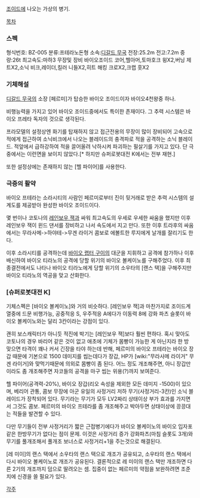 [[조이드]]에 나오는 가상의 병기.

[[목차]]
=== 스펙 ===
형식번호: BZ-005 분류:프테라노돈형 소속:[[디갈드 무국]]
전장:25.2m 전고:7.2m 중량:26t 최고속도:마하3
무장및 장비
바이오조이드 코어,헬아머,토마호크 윙X2,버닝 제트X2,소닉 비크,레이더,킬러 니들X2,히트 해킹 크로X2,크랩 훗X2

=== 기체해설 ===
[[디갈드 무국]]의 소장 [페르미]가 탑승한 바이오 조이드이자 바이오4천왕중 하나.

비행능력을 가지고 있어 바이오 조이드중에서도 특이한 존재이다. 그 추력 시스템은 바이오 프레타 독자의 것으로 생각된다.

프라모델의 설정상엔 화기를 탑재하지 않고 접근전용의 무장이 많이 장비되어 고속으로 적에게 접근하여 소닉비크에서 나오는 블레이드의 충격파로 적을 공격하는 소닉 블레이드. 적앞에서 급하강하여 적을 끌어올려 낙하시켜 파괴하는 필살기를 가지고 있다. 단 극중에서는 이런면을 보이지 않았다.[* 하지만 슈퍼로봇대전 K에서는 전부 재현.]

또한 설정상에는 존재하지 않는 [헬 파이어]를 사용한다.

=== 극중의 활약 ===
바이오 프테라는 소라시티의 사람인 페르미로부터 진이 뒷거래로 받은 추력 시스템의 설계도를 제공받아 완성한 바이오 조이드이다.

몇 번이나 코토나의 [[레인보우 잭]]과 싸워 최고속도의 우세로 우세한 싸움을 했지만 이후 레인보우 잭이 윈드 댄서를 장비하고 나서 속도에서 지고 만다. 또한 이후 트라후의 싸움에서는 무라사메->하야테->무겐 라이거 콤보로 에볼트한 루지에게 날개를 잘리기도 한다. 

이후 소라시티를 공격하는데 [[바이오 랩터 구이]]의 대군을 지휘하고 공격에 참가하나 이후 배신하여 바이오 티라노의 공격에 당할 위기의 바이오 볼케이노를 구해주었다. 이후 최종결전에서도 나타나 바이오 티라노에게 당할 위기의 소우타의 [랜스 택]을 구해주지만 바이오 티라노의 역공을 맞고 산화한다.

=== [슈퍼로봇대전 K] ===
기체스펙은 [바이오 볼케이노]와 거의 비슷하다. [레인보우 잭]과 마찬가지로 조이드계열중에 드문 비행가능, 공중적응 S, 우주적응 A에다가 이동력 8에 강화 파츠 슬롯이 바이오 볼케이노와는 달리 3칸이라는 강점이 있다.

괜히 보스캐릭터가 아니듯 적진에 박기는 [레인보우 잭]보다 훨씬 편하다. 혹시 맞아도 코토나의 경우 바리어 같은 것이 없고 애초에 기체가 몸빵이 가능한 게 아닌지라 한 방 맞으면 타격이 꽤나 커서 긴장을 타야 하는데 반해, 페르미의 바이오 프테라는 바이오 장갑 때문에 기본으로 1500 데미지를 씹는데다가 장갑, HP가 [wiki:"무라사메 라이거" 무겐 라이거]와 맞먹기때문에 의외로 몸빵이 좀 된다. 어느 정도 개조해주면, 아니 장갑만이라도 좀 개조해주면 자코들의 공격을 마구 씹는 위용(?)까지 보여준다. 

헬 파이어(공격력-20%), 바이오 장갑(리오 속성을 제외한 모든 데미지 -1500)이 있으며, 베리어 관통, 콤보 무장에 아군 유일의 사정거리 저하 무기(사정거리-3칸)인 소닉 블레이드가 장착되어 있다. 무기라는 무기가 모두 LV2짜리 상태이상 부가 효과를 가지면서 그것도 콤보. 페르미의 바이오 프테라를 좀 개조해주고 박아두면 상태이상에 끙끙대는 적들을 발견할 수 있다.

다만 무기들이 전부 사정거리가 짧은 근접병기에다가 바이오 볼케이노의 바이오 입자포같은 한방무기가 없다는 점이 문제. 이것은 사정거리 증가 강화파츠(마침 슬롯도 3개)와 무기를 풀개조해서 풀개조 보너스로 사정거리+1을 주는것으로 해결된다.

[레 미이]의 랜스 택에서 소우타의 랜스 택으로 개조가 공유되고, 소우타의 랜스 택에서 다시 바이오 볼케이노로 개조가 공유된다. 결론적으로 레 미이의 랜스 택만 개조하면 다른 2기의 개조까지 덤으로 딸려오는 셈. 집중이 없는 페르미의 약점을 보완하려면 조준치에 신경을 쓸 필요가 있다.


[[각주]]
